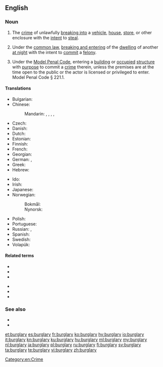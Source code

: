 ==English==

===Noun===
{{wikipedia}}
{{en-noun|burglaries}}

# The [[crime]] of unlawfully [[break in|breaking into]] a [[vehicle]], [[house]], [[store]], or other enclosure with the [[intent]] to [[steal]].
# {{lb|en|legal}} Under the [[common law]], [[breaking and entering]] of the [[dwelling]] of another [[at night]] with the intent to [[commit]] a [[felony]].
# {{lb|en|legal|US}} Under the [[w:Model Penal Code|Model Penal Code]], entering a [[building]] or [[occupied]] [[structure]] with [[purpose]] to commit a [[crime]] therein, unless the premises are at the time open to the public or the actor is licensed or privileged to enter. Model Penal Code § 221.1.

====Translations====
{{trans-top|the crime of breaking into}}
* Bulgarian: {{t|bg|кражба чрез взлом|f}}
* Chinese:
*: Mandarin: {{t|cmn|夜入私宅罪|tr=yèrùsīzháizuì|sc=Hani}}, {{t|cmn|盜竊罪|sc=Hani}}, {{t|cmn|盗窃罪|tr=dàoqièzuì|sc=Hani}}, {{t|cmn|盜竊|sc=Hani}}, {{t+|cmn|盗窃|tr=dàoqiè|sc=Hani}}
* Czech: {{t+|cs|vloupání|n}}
* Danish: {{t|da|indbrud}}
* Dutch: {{t+|nl|inbraak}}
* Estonian: {{t|et|vargus}}
* Finnish: {{t+|fi|murto}}
* French: {{t+|fr|cambriolage|m}}
* Georgian: {{t|ka|გატეხით ქურდობა|sc=Geor}}
* German: {{t+|de|Einbruch|m}}, {{t|de|Einbruchdiebstahl|m}}
* Greek: {{t+|el|διάρρηξη|f|sc=Grek}}
* Hebrew: {{t|he|פריצה|f|tr=pritza}}
{{trans-mid}}
* Ido: {{t+|io|rupto-furto}}
* Irish: {{t|ga|buirgléireacht|f}}
* Japanese: {{t|ja|侵入窃盗|tr=しんにゅうせっとう, shinnyū settō|sc=Jpan}}
* Norwegian:
*: Bokmål: {{t|no|innbrudd|n}}
*: Nynorsk: {{t|nn|innbrott|n}}
* Polish: {{t|pl|kradzież z włamaniem}}
* Portuguese: {{t+|pt|arrombamento|m}}
* Russian: {{t|ru|[[кра́жа]] [[с|со]] [[взлом|взло́мом]]|f}}, {{t|ru|бе́рглэри|n|tr=bɛ́rgleri}} {{qualifier|usually of Anglophone countries}}
* Spanish: {{t|es|[[allanamiento]] de [[morada]]|m}}
* Swedish: {{t+|sv|inbrott|n}}
* Volapük: {{t+|vo|nübreik}}
{{trans-bottom}}

====Related terms====
{{top2}}
* {{l|en|burglar}}
* {{l|en|burglar alarm}}
* {{l|en|burglarize}}
{{mid2}}
* {{l|en|burglarproof}}
* {{l|en|burgle}}
* {{l|en|cat burglar}}
{{bottom}}

===See also===
* {{l|en|breaking and entering}}
* {{l|en|trespass}}

[[Category:en:Crime]]

[[et:burglary]]
[[es:burglary]]
[[fr:burglary]]
[[ko:burglary]]
[[hy:burglary]]
[[io:burglary]]
[[it:burglary]]
[[kn:burglary]]
[[ku:burglary]]
[[hu:burglary]]
[[ml:burglary]]
[[my:burglary]]
[[nl:burglary]]
[[ja:burglary]]
[[pl:burglary]]
[[ru:burglary]]
[[fi:burglary]]
[[sv:burglary]]
[[ta:burglary]]
[[te:burglary]]
[[vi:burglary]]
[[zh:burglary]]